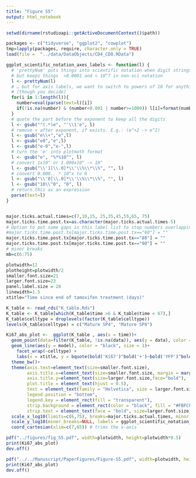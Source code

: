 ```yaml
---
title: "Figure S5"
output: html_notebook
---
```


```r
setwd(dirname(rstudioapi::getActiveDocumentContext()$path))
```

```r
packages <- c("tidyverse", "ggplot2", "cowplot") 
tmp=lapply(packages, require, character.only = TRUE)
load(file =  "../data/DataObjects/CD4_CD8.RData") 
```



```r

ggplot_scientific_notation_axes_labels <- function(l) {
  # 'prettyNum' puts things into scientific notation when digit strings get past a certain length,
  # but keeps things  >0.0001 and < 10^7 in non-sci notation
  l <- prettyNum(l)
  # … but for axis labels, we want to switch to powers of 10 for anything >=10^3 or < 0.01
  # (though you decide)
  for(i in 1:length(l)){
    number=eval(parse(text=l)[i])
    if(!is.na(number) & (number<0.001 | number>=1000)) l[i]=format(number, scientific=TRUE)
  }
  # quote the part before the exponent to keep all the digits
  l <- gsub("^(.*)e", "'\\1'e", l)
  # remove + after exponent, if exists. E.g.: (e^+2 -> e^2)
  l <- gsub("e\\+","e",l)  
  l <- gsub("e0","e",l)  
  l <- gsub("e-0","e-",l) 
  # turn the 'e' into plotmath format
  l <- gsub("e", "%*%10^", l)
  # convert 1x10^ or 1.000x10^ -> 10^
  l <- gsub("\\'1[\\.0]*\\'\\%\\*\\%", "", l)
  # convert 0.000.. * 10^x to 0
  l <- gsub("\\'0[\\.0]*\\'\\%\\*\\%", "", l)
  l <- gsub("10\\^0", "0", l)
  # return this as an expression
  parse(text=l)
}


major.ticks.actual.times=c(7,10,15, 25,35,45,55,65, 75) 
major.ticks.time.post.tx=as.character(major.ticks.actual.times-5)
# Option to put some gaps in this label list to stop numbers overlapping
#major.ticks.time.post.tx[major.ticks.time.post.tx=="60"] = ""
major.ticks.time.post.tx[major.ticks.time.post.tx=="80"] = ""
major.ticks.time.post.tx[major.ticks.time.post.tx=="90"] = ""
# minor breaks
mb=c(6:75)

plotwidth=12
plotheight=plotwidth/2
smaller.font.size=21
larger.font.size=23
panel.label.size = 28
linewidth=1.5
xtitle="Time since end of tamoxifen treatment (days)"


```

```r
K_table <- read_rds("K_table.Rds")
K_table <- K_table[which(K_table$time >6 & K_table$time < 67),]
K_table$celltype = droplevels(factor(K_table$celltype))
levels(K_table$celltype) = c("Mature SP4", "Mature SP8")
```

```r
Ki67_abs_plot <-  ggplot(K_table , aes(x = time))+
  geom_point(data=filter(K_table, !is.na(data)), aes(y = data), color = "grey50", size = 2)+
  geom_line(aes(y = model), color = "black", size = 1)+
    facet_wrap(~celltype) +
    labs(x = xtitle, y = bquote(bold('Ki67')^bold('+')~bold('YFP')^bold('+')~bold("cell nos."))) + 
  theme_bw()+
  theme(axis.text=element_text(size=smaller.font.size), 
        axis.title.x=element_text(size=smaller.font.size, margin = margin(t = 20, r = 0, b = 0, l = 0)),
        axis.title.y=element_text(size=larger.font.size,face="bold"),
        plot.title = element_text(hjust = 0.5),
        text = element_text(family = "Helvetica", size = larger.font.size),
        legend.position = "bottom",
        legend.key = element_rect(fill = "transparent"),
        strip.background = element_rect(color = "black", fill = "#FBFCFC"),
        strip.text = element_text(face = "bold", size=larger.font.size))+
  scale_x_log10(limits=c(6,75), breaks=major.ticks.actual.times, minor_breaks = mb, labels=major.ticks.time.post.tx)+
  scale_y_log10(minor_breaks=NULL, labels = ggplot_scientific_notation_axes_labels)+
  coord_cartesian(xlim=c(7,65)) # trims the x-axis


```

```r
pdf("../figures/fig_S5.pdf", width=plotwidth, height=plotwidth*0.5)
print(Ki67_abs_plot)
dev.off()

pdf("../../Manuscript/PaperFigures/Figure-S5.pdf", width=plotwidth, height=0.5*plotwidth)
print(Ki67_abs_plot)
dev.off()

```
